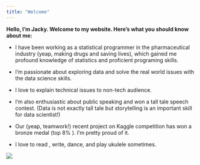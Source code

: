 ```yaml
---
title: "Welcome"
---
```





__Hello, I'm Jacky.  Welcome to  my website.  Here’s what you should know about me:__
 
 - I have been working as a statistical programmer in the pharmaceutical  industry (yeap, making drugs and saving lives), which gained me profound knowledge of statistics and proficient programing skills. 
 
 - I'm passionate about exploring data and solve the real world issues with the data science skills. 
 
 - I love to explain technical issues to non-tech audience. 
 
 - I'm also enthusiastic about public speaking and won a tall tale speech contest. (Data is not exactly tall tale but storytelling is an important skill for data scientist!)
 
 - Our (yeap, teamwork!) recent project on Kaggle competition has won a bronze medal (top 8% ). I'm pretty proud of it. 
 
 - I love to read , write, dance, and play ukulele sometimes.  








![](data_science.jpg)